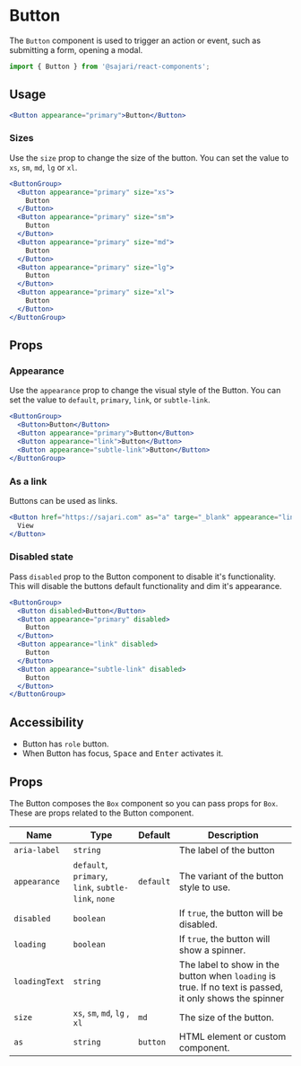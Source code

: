 
<SEO
  title="Button"
  description="The Button component is used to trigger an action or event, such as submitting a
form, opening a Dialog, canceling an action, or performing a delete operation."
/>

# Button

The `Button` component is used to trigger an action or event, such as submitting a form, opening a modal.

```js
import { Button } from '@sajari/react-components';
```

## Usage

```jsx
<Button appearance="primary">Button</Button>
```

### Sizes

Use the `size` prop to change the size of the button. You can set the value to
`xs`, `sm`, `md`, `lg` or `xl`.

```jsx
<ButtonGroup>
  <Button appearance="primary" size="xs">
    Button
  </Button>
  <Button appearance="primary" size="sm">
    Button
  </Button>
  <Button appearance="primary" size="md">
    Button
  </Button>
  <Button appearance="primary" size="lg">
    Button
  </Button>
  <Button appearance="primary" size="xl">
    Button
  </Button>
</ButtonGroup>
```

## Props

### Appearance

Use the `appearance` prop to change the visual style of the Button. You can set the
value to `default`, `primary`, `link`, or `subtle-link`.

```jsx
<ButtonGroup>
  <Button>Button</Button>
  <Button appearance="primary">Button</Button>
  <Button appearance="link">Button</Button>
  <Button appearance="subtle-link">Button</Button>
</ButtonGroup>
```

### As a link

Buttons can be used as links.

```jsx
<Button href="https://sajari.com" as="a" targe="_blank" appearance="link">
  View
</Button>
```

### Disabled state

Pass `disabled` prop to the Button component to disable it's functionality. This will disable
the buttons default functionality and dim it's appearance.

```jsx
<ButtonGroup>
  <Button disabled>Button</Button>
  <Button appearance="primary" disabled>
    Button
  </Button>
  <Button appearance="link" disabled>
    Button
  </Button>
  <Button appearance="subtle-link" disabled>
    Button
  </Button>
</ButtonGroup>
```

## Accessibility

- Button has `role` button.
- When Button has focus, <kbd>Space</kbd> and <kbd>Enter</kbd> activates it.

## Props

The Button composes the `Box` component so you can pass props for
`Box`. These are props related to the Button component.

| Name          | Type                                                | Default   | Description                                                                                             |
| ------------- | --------------------------------------------------- | --------- | ------------------------------------------------------------------------------------------------------- |
| `aria-label`  | `string`                                            |           | The label of the button                                                                                 |
| `appearance`  | `default`, `primary`, `link`, `subtle-link`, `none` | `default` | The variant of the button style to use.                                                                 |
| `disabled`    | `boolean`                                           |           | If `true`, the button will be disabled.                                                                 |
| `loading`     | `boolean`                                           |           | If `true`, the button will show a spinner.                                                              |
| `loadingText` | `string`                                            |           | The label to show in the button when `loading` is true. If no text is passed, it only shows the spinner |
| `size`        | `xs`, `sm`, `md`, `lg` , `xl`                       | `md`      | The size of the button.                                                                                 |
| `as`          | `string`                                            | `button`  | HTML element or custom component.                                                                       |

